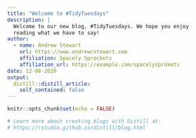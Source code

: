 ```yaml
---
title: "Welcome to #TidyTuesdays"
description: |
  Welcome to our new blog, #TidyTuesdays. We hope you enjoy 
  reading what we have to say!
author:
  - name: Andrew Stewart 
    url: https://www.andrewcstewart.com
    affiliation: Spacely Sprockets
    affiliation_url: https://example.com/spacelysprokets
date: 12-08-2020
output:
  distill::distill_article:
    self_contained: false
---
```


```r
knitr::opts_chunk$set(echo = FALSE)

# Learn more about creating blogs with Distill at:
# https://rstudio.github.io/distill/blog.html

```



